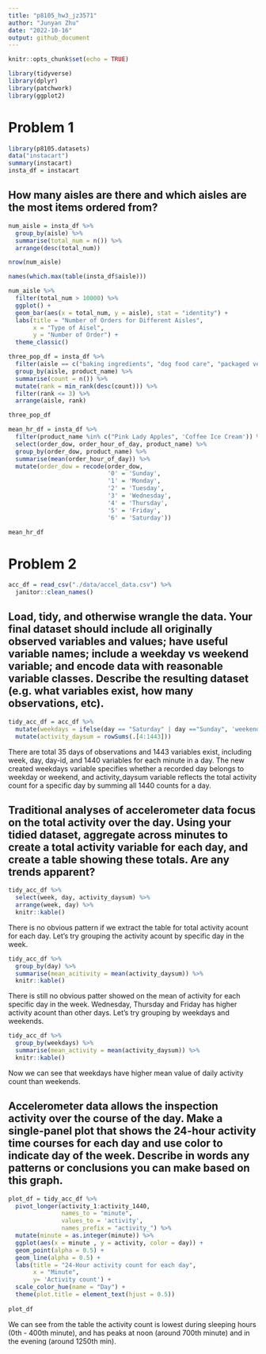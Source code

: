 ```yaml
---
title: "p8105_hw3_jz3571"
author: "Junyan Zhu"
date: "2022-10-16"
output: github_document
---
```


```r
knitr::opts_chunk$set(echo = TRUE)
```

```r
library(tidyverse)
library(dplyr)
library(patchwork)
library(ggplot2)

```

# Problem 1

```r
library(p8105.datasets)
data("instacart")
summary(instacart)
insta_df = instacart
```

## How many aisles are there and which aisles are the most items ordered from?
```r
num_aisle = insta_df %>% 
  group_by(aisle) %>% 
  summarise(total_num = n()) %>% 
  arrange(desc(total_num))

nrow(num_aisle)

names(which.max(table(insta_df$aisle)))

```

```r
num_aisle %>% 
  filter(total_num > 10000) %>% 
  ggplot() +
  geom_bar(aes(x = total_num, y = aisle), stat = "identity") +
  labs(title = "Number of Orders for Different Aisles",
       x = "Type of Aisel",
       y = "Number of Order") +
  theme_classic()
```

```r
three_pop_df = insta_df %>% 
  filter(aisle == c("baking ingredients", "dog food care", "packaged vegetables fruits")) %>% 
  group_by(aisle, product_name) %>% 
  summarise(count = n()) %>% 
  mutate(rank = min_rank(desc(count))) %>% 
  filter(rank <= 3) %>% 
  arrange(aisle, rank)

three_pop_df
```

```r
mean_hr_df = insta_df %>% 
  filter(product_name %in% c("Pink Lady Apples", 'Coffee Ice Cream')) %>% 
  select(order_dow, order_hour_of_day, product_name) %>% 
  group_by(order_dow, product_name) %>% 
  summarise(mean(order_hour_of_day)) %>% 
  mutate(order_dow = recode(order_dow,
                            '0' = 'Sunday',
                            '1' = 'Monday',
                            '2' = 'Tuesday',
                            '3' = 'Wednesday',
                            '4' = 'Thursday',
                            '5' = 'Friday',
                            '6' = 'Saturday'))

mean_hr_df
```

# Problem 2

```r
acc_df = read_csv("./data/accel_data.csv") %>% 
  janitor::clean_names()
```

## Load, tidy, and otherwise wrangle the data. Your final dataset should include all originally observed variables and values; have useful variable names; include a weekday vs weekend variable; and encode data with reasonable variable classes. Describe the resulting dataset (e.g. what variables exist, how many observations, etc).

```r
tidy_acc_df = acc_df %>% 
  mutate(weekdays = ifelse(day == "Saturday" | day =="Sunday", 'weekend', 'weekday')) %>% 
  mutate(activity_daysum = rowSums(.[4:1443]))
```

There are total 35 days of observations and 1443 variables exist, including week, day, day-id, and 1440 variables for each minute in a day. The new created weekdays variable specifies whether a recorded day belongs to weekday or weekend, and activity_daysum variable reflects the total activity count for a specific day by summing all 1440 counts for a day.

## Traditional analyses of accelerometer data focus on the total activity over the day. Using your tidied dataset, aggregate across minutes to create a total activity variable for each day, and create a table showing these totals. Are any trends apparent?

```r
tidy_acc_df %>%  
  select(week, day, activity_daysum) %>% 
  arrange(week, day) %>% 
  knitr::kable()
```
There is no obvious pattern if we extract the table for total activity acount for each day. Let's try grouping the activity acount by specific day in the week.

```r
tidy_acc_df %>% 
  group_by(day) %>% 
  summarise(mean_acitivity = mean(activity_daysum)) %>% 
  knitr::kable()
```
There is still no obvious patter showed on the mean of activity for each specific day in the week. Wednesday, Thursday and Friday has higher activity acount than other days.
Let's try grouping by weekdays and weekends.

```r
tidy_acc_df %>% 
  group_by(weekdays) %>% 
  summarise(mean_activity = mean(activity_daysum)) %>% 
  knitr::kable()
```
Now we can see that weekdays have higher mean value of daily activity count than weekends.

## Accelerometer data allows the inspection activity over the course of the day. Make a single-panel plot that shows the 24-hour activity time courses for each day and use color to indicate day of the week. Describe in words any patterns or conclusions you can make based on this graph.

```r
plot_df = tidy_acc_df %>% 
  pivot_longer(activity_1:activity_1440,
               names_to = "minute",
               values_to = 'activity',
               names_prefix = "activity_") %>% 
  mutate(minute = as.integer(minute)) %>% 
  ggplot(aes(x = minute , y = activity, color = day)) +
  geom_point(alpha = 0.5) +
  geom_line(alpha = 0.5) +
  labs(title = "24-Hour activity count for each day",
       x = "Minute",
       y= 'Activity count') +
  scale_color_hue(name = "Day") +
  theme(plot.title = element_text(hjust = 0.5))
  
plot_df
```
We can see from the table the activity count is lowest during sleeping hours (0th - 400th minute), and has peaks at noon (around 700th minute) and in the evening (around 1250th min).

